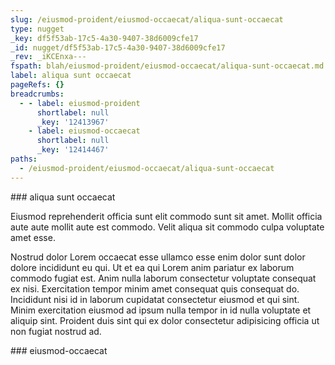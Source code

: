 ```yaml
---
slug: /eiusmod-proident/eiusmod-occaecat/aliqua-sunt-occaecat
type: nugget
_key: df5f53ab-17c5-4a30-9407-38d6009cfe17
_id: nugget/df5f53ab-17c5-4a30-9407-38d6009cfe17
_rev: _iKCEnxa---
fspath: blah/eiusmod-proident/eiusmod-occaecat/aliqua-sunt-occaecat.md
label: aliqua sunt occaecat
pageRefs: {}
breadcrumbs:
  - - label: eiusmod-proident
      shortlabel: null
      _key: '12413967'
    - label: eiusmod-occaecat
      shortlabel: null
      _key: '12414467'
paths:
  - /eiusmod-proident/eiusmod-occaecat/aliqua-sunt-occaecat
---
```


<NuggetArea>
<Nugget slug="/eiusmod-proident/eiusmod-occaecat/aliqua-sunt-occaecat" type="nugget" _key="df5f53ab-17c5-4a30-9407-38d6009cfe17" _id="nugget/df5f53ab-17c5-4a30-9407-38d6009cfe17" _rev="_iKCEnxa---" fspath="blah/eiusmod-proident/eiusmod-occaecat/aliqua-sunt-occaecat.md" label="aliqua sunt occaecat" paths="/eiusmod-proident/eiusmod-occaecat/aliqua-sunt-occaecat">
<NuggetBody>
### aliqua sunt occaecat

Eiusmod reprehenderit officia sunt elit commodo sunt sit amet. Mollit officia aute aute mollit aute est commodo. Velit aliqua sit commodo culpa voluptate amet esse.

Nostrud dolor Lorem occaecat esse ullamco esse enim dolor sunt dolor dolore incididunt eu qui. Ut et ea qui Lorem anim pariatur ex laborum commodo fugiat est. Anim nulla laborum consectetur voluptate consequat ex nisi. Exercitation tempor minim amet consequat quis consequat do. Incididunt nisi id in laborum cupidatat consectetur eiusmod et qui sint. Minim exercitation eiusmod ad ipsum nulla tempor in id nulla voluptate et aliquip sint. Proident duis sint qui ex dolor consectetur adipisicing officia ut non fugiat nostrud ad.

</NuggetBody>
<Breadcrumbs>
<Crumbs>
<Crumb _key="12413967" label="eiusmod-proident" /><Crumb _key="12414467" label="eiusmod-occaecat" />
</Crumbs>
</Breadcrumbs>
</Nugget>

<NuggetsInbound>
</NuggetsInbound>
<NuggetsOutbound>
</NuggetsOutbound>
</NuggetArea>
<PassagesInbound>
<Passage direction="inbound" type="passage" _key="12414467" _id="passage/12414467" _rev="_iKCEnxS--_" label="eiusmod-occaecat" passage="eiusmod-occaecat" fspath="blah/eiusmod-proident/eiusmod-occaecat" paths="/eiusmod-proident/eiusmod-occaecat" slug="/eiusmod-proident/eiusmod-occaecat">
<NuggetBody>
### eiusmod-occaecat

</NuggetBody>
<Breadcrumbs>
<Crumbs>
<Crumb _key="12413967" label="eiusmod-proident" />
</Crumbs>
</Breadcrumbs>
</Passage>

</PassagesInbound>
<PassagesOutbound>
</PassagesOutbound>